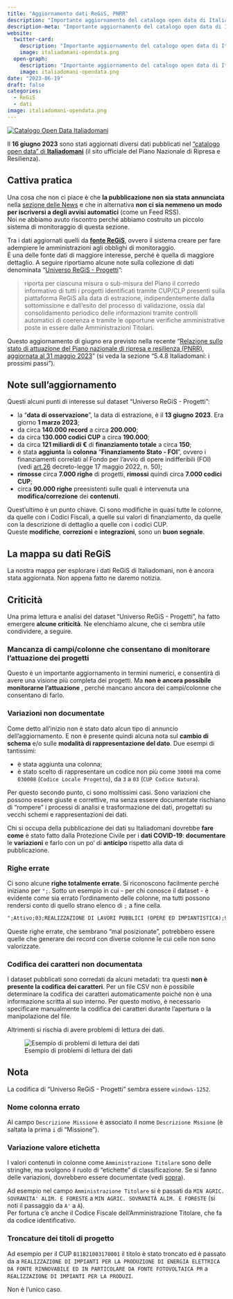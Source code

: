```yaml
---
title: "Aggiornamento dati ReGiS, PNRR"
description: "Importante aggiornamento del catalogo open data di Italiadomani"
description-meta: "Importante aggiornamento del catalogo open data di Italiadomani"
website:
  twitter-card:
    description: "Importante aggiornamento del catalogo open data di Italiadomani"
    image: italiadomani-opendata.png
  open-graph:
    description: "Importante aggiornamento del catalogo open data di Italiadomani"
    image: italiadomani-opendata.png
date: "2023-06-19"
draft: false
categories:
  - ReGiS
  - dati
image: italiadomani-opendata.png
---
```


[![Catalogo Open Data Italiadomani](italiadomani-opendata.png)](https://www.italiadomani.gov.it/content/sogei-ng/it/it/catalogo-open-data.html?orderby=%40jcr%3Acontent%2FobservationDateInEvidence&sort=desc)

Il **16 giugno 2023** sono stati aggiornati diversi dati pubblicati nel ["catalogo open data" di **Italiadomani**](https://www.italiadomani.gov.it/content/sogei-ng/it/it/catalogo-open-data.html?orderby=%40jcr%3Acontent%2FobservationDateInEvidence&sort=desc) (il sito ufficiale del Piano Nazionale di Ripresa e Resilienza).

::: {.callout-important}
## Cattiva pratica
Una cosa che non ci piace è che **la pubblicazione non sia stata annunciata** nella [sezione delle News](https://www.italiadomani.gov.it/content/sogei-ng/it/it/news.html) e che in alternativa **non ci sia nemmeno un modo per iscriversi a degli avvisi automatici** (come un Feed RSS).<br>
Noi ne abbiamo avuto riscontro perché abbiamo costruito un piccolo sistema di monitoraggio di questa sezione.
:::

Tra i dati aggiornati quelli da [**fonte ReGiS**](../../fonti/regis/index.qmd), ovvero il sistema creare per fare adempiere le amministrazioni agli obblighi di monitoraggio.<br>
È una delle fonte dati di maggiore interesse, perché è quella di maggiore dettaglio. A seguire riportiamo alcune note sulla collezione di dati denominata "[Universo ReGiS - Progetti](https://www.italiadomani.gov.it/content/sogei-ng/it/it/catalogo-open-data/Universo_ReGiS_Progetti.html)":

> riporta per ciascuna misura o sub-misura del Piano il corredo informativo di tutti i progetti identificati tramite CUP/CLP presenti sulla piattaforma ReGiS alla data di estrazione, indipendentemente dalla sottomissione e dall'esito del processo di validazione, ossia dal consolidamento periodico delle informazioni tramite controlli automatici di coerenza e tramite le opportune verifiche amministrative poste in essere dalle Amministrazioni Titolari.

Questo aggiornamento di giugno era previsto nella recente "[Relazione sullo stato di attuazione del Piano nazionale di ripresa e resilienza (PNRR), aggiornata al 31 maggio 2023](https://www.senato.it/leg/19/BGT/Schede/docnonleg/47062.htm)" (si veda la sezione "5.4.8 Italiadomani: i prossimi passi").

## Note sull'aggiornamento

Questi alcuni punti di interesse sul dataset "Universo ReGiS - Progetti":

- la "**data di osservazione**", la data di estrazione, è il **13 giugno 2023**. Era giorno **1 marzo 2023**;
- da circa **140.000 record** a circa **200.000**;
- da circa **130.000 codici CUP** a circa **190.000**;
- da circa **121 miliardi di €** di **finanziamento totale** a circa **150**;
- è stata **aggiunta** la **colonna** "**Finanziamento Stato - FOI**", ovvero i finanziamenti correlati al Fondo per l'avvio di opere indifferibili (FOI) (vedi [art.26](https://www.normattiva.it/uri-res/N2Ls?urn:nir:stato:decreto.legge:2022-05-17;50!vig=2023-06-18~art26) decreto-legge 17 maggio 2022, n. 50);
- **rimosse** circa **7.000 righe** di progetti, **rimossi** quindi circa **7.000 codici CUP**;
- circa **90.000 righe** preesistenti sulle quali è intervenuta una **modifica/correzione** dei **contenuti**.

Quest'ultimo è un punto chiave. Ci sono modifiche in quasi tutte le colonne, da quelle con i Codici Fiscali, a quelle sui valori di finanziamento, da quelle con la descrizione di dettaglio a quelle con i codici CUP.<br>
Queste **modifiche**, **correzioni** e **integrazioni**, sono un **buon segnale**.

## La mappa su dati ReGiS

La nostra mappa per esplorare i dati ReGiS di Italiadomani, non è ancora stata aggiornata. Non appena fatto ne daremo notizia.

## Criticità

Una prima lettura e analisi del dataset "Universo ReGiS - Progetti", ha fatto emergere **alcune criticità**. Ne elenchiamo alcune, che ci sembra utile condividere, a seguire.

### Mancanza di campi/colonne che consentano di monitorare l'attuazione dei progetti

Questo è un importante aggiornamento in termini numerici, e consentirà di avere una visione più completa dei progetti. Ma **non è ancora possibile monitorarne l'attuazione **, perché mancano ancora dei campi/colonne che consentano di farlo.

### Variazioni non documentate

Come detto all'inizio non è stato dato alcun tipo di annuncio dell'aggiornamento. E non è presente quindi alcuna nota sul **cambio di schema** e/o sulle **modalità di rappresentazione del dato**. Due esempi di tantissimi:

- è stata aggiunta una colonna;
- è stato scelto di rappresentare un codice non più come `30008` ma come `030008` (`Codice Locale Progetto`), da `3` a `03` (`CUP Codice Natura`).

Per questo secondo punto, ci sono moltissimi casi. Sono variazioni che possono essere giuste e correttive, ma senza essere documentate rischiano di "rompere" i processi di analisi e trasformazione dei dati, progettati su vecchi schemi e rappresentazioni dei dati.

Chi si occupa della pubblicazione dei dati su Italiadomani dovrebbe **fare** **come** è stato fatto dalla Protezione Civile per i **dati COVID-19**: **documentare** le **variazioni** e farlo con un po' di **anticipo** rispetto alla data di pubblicazione.


### Righe errate

Ci sono alcune **righe totalmente errate**. Si riconoscono facilmente perché iniziano per `";`. Sotto un esempio in cui - per chi conosce il dataset - è evidente come sia errato l'ordinamento delle colonne, ma tutti possono rendersi conto di quello strano elenco di `;` a fine cella.

```markdown
";Attivo;03;REALIZZAZIONE DI LAVORI PUBBLICI (OPERE ED IMPIANTISTICA);99;ALTRO;05;INFRASTRUTTURE SOCIALI;11;BENI CULTURALI;096;RESTAURO E RIQUALIFICAZIONE DI BENI CULTURALI;in attesa di acquisizione;PROGETTO LOCALE DI RIGENERAZIONE CULTURALE E SOCIALE DAL TITOLO UNA TERRA PER VIVERCI FINALIZZATO ALLA RIGENERAZIONE E VALORIZZAZIONE DELLE FRAZIONI DI CASAROLA E RIANA E DEL PARCO LETTERARIO ATTILIO BERNARDO E GIUSEPPE BERTOLUCCI*VIA VARIE LOCALITA'*;INTERVENTO CHE NON COSTITUISCE AIUTO DI STATO;0,00;0,00;0,00;0,00;0,00;0,00;0,00;0,00;0,00;67100,00;0,00;388067,50;455167,50;455167,50;455167,50;NON AVVIATO;COMUNE DI MONCHIO DELLE CORTI;00341170348;No;;;;;13/06/2023;No";;;;;;;;;;;;;;;;;;;;;;;;;;;;;;;;;;;;;;;;;;;;;;;;;;
```

Queste righe errate, che sembrano "mal posizionate", potrebbero essere quelle che generare dei record con diverse colonne le cui celle non sono valorizzate.

### Codifica dei caratteri non documentata

I dataset pubblicati sono corredati da alcuni metadati: tra questi **non è presente la codifica dei caratteri**. Per un file CSV non è possibile determinare la codifica dei caratteri automaticamente poiché non è una informazione scritta al suo interno. Per questo motivo, è necessario specificare manualmente la codifica dei caratteri durante l'apertura o la manipolazione del file.

Altrimenti si rischia di avere problemi di lettura dei dati.

![Esempio di problemi di lettura dei dati](encoding-progetti.png)

::: {.callout-note}
## Nota
La codifica di "Universo ReGiS - Progetti" sembra essere `windows-1252`.
:::

### Nome colonna errato

Al campo `Descrizione Missione` è associato il nome `Descrizione Mssione` (è saltata la prima `i` di "Missione").

### Variazione valore etichetta

I valori contenuti in colonne come `Amministrazione Titolare` sono delle stringhe, ma svolgono il ruolo di "etichette" di classificazione. Se si fanno delle variazioni, dovrebbero essere documentate (vedi [sopra](#variazioni-non-documentate)).

Ad esempio nel campo `Amministrazione Titolare` si è passati da `MIN AGRIC. SOVRANITA' ALIM. E FORESTE` a `MIN AGRIC. SOVRANITÀ ALIM. E FORESTE` (si noti il passaggio da `A'` a `À`).<br>
Per fortuna c'è anche il Codice Fiscale dell'Amministrazione Titolare, che fa da codice identificativo.

### Troncature dei titoli di progetto

Ad esempio per il CUP `B11B21003170001` il titolo è stato troncato ed è passato da a `REALIZZAZIONE DI IMPIANTI PER LA PRODUZIONE DI ENERGIA ELETTRICA DA FONTE RINNOVABILE ED IN PARTICOLARE DA FONTE FOTOVOLTAICA PR` a `REALIZZAZIONE DI IMPIANTI PER LA PRODUZI`.

Non è l'unico caso.

